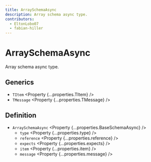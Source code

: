 ```yaml
---
title: ArraySchemaAsync
description: Array schema async type.
contributors:
  - EltonLobo07
  - fabian-hiller
---
```



# ArraySchemaAsync

Array schema async type.

## Generics

- `TItem` <Property {...properties.TItem} />
- `TMessage` <Property {...properties.TMessage} />

## Definition

- `ArraySchemaAsync` <Property {...properties.BaseSchemaAsync} />
  - `type` <Property {...properties.type} />
  - `reference` <Property {...properties.reference} />
  - `expects` <Property {...properties.expects} />
  - `item` <Property {...properties.item} />
  - `message` <Property {...properties.message} />
